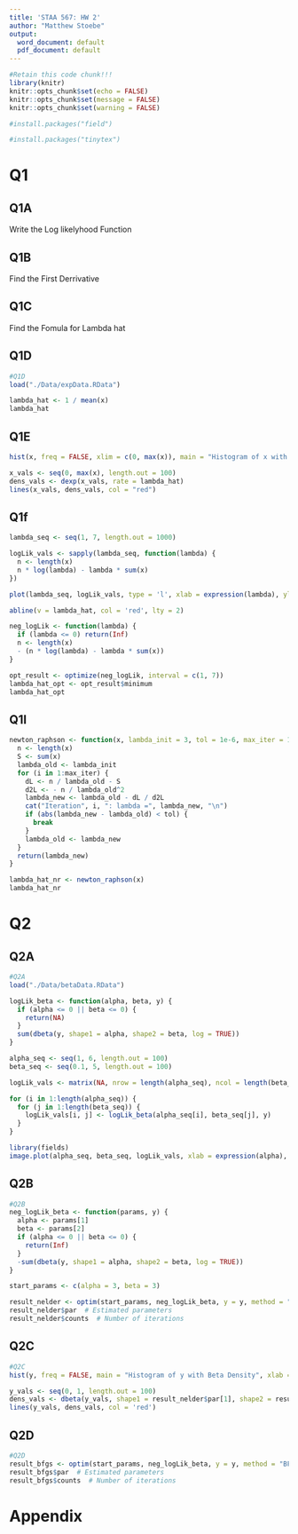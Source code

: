 ```yaml
---
title: 'STAA 567: HW 2'
author: "Matthew Stoebe"
output:
  word_document: default
  pdf_document: default
---
```


```r
#Retain this code chunk!!!
library(knitr)
knitr::opts_chunk$set(echo = FALSE)
knitr::opts_chunk$set(message = FALSE)
knitr::opts_chunk$set(warning = FALSE)

#install.packages("field")

#install.packages("tinytex")

```

# Q1

## Q1A
Write the Log likelyhood Function






## Q1B
Find the First Derrivative






## Q1C
Find the Fomula for Lambda hat






## Q1D

```r
#Q1D
load("./Data/expData.RData")

lambda_hat <- 1 / mean(x)
lambda_hat
```

## Q1E
```r
hist(x, freq = FALSE, xlim = c(0, max(x)), main = "Histogram of x with Exponential Density", xlab = "x")

x_vals <- seq(0, max(x), length.out = 100)
dens_vals <- dexp(x_vals, rate = lambda_hat)
lines(x_vals, dens_vals, col = "red")
```

## Q1f
```r
lambda_seq <- seq(1, 7, length.out = 1000)

logLik_vals <- sapply(lambda_seq, function(lambda) {
  n <- length(x)
  n * log(lambda) - lambda * sum(x)
})

plot(lambda_seq, logLik_vals, type = 'l', xlab = expression(lambda), ylab = "Log-Likelihood", main = "Log-Likelihood Function")

abline(v = lambda_hat, col = 'red', lty = 2)

```

```r
neg_logLik <- function(lambda) {
  if (lambda <= 0) return(Inf)
  n <- length(x)
  - (n * log(lambda) - lambda * sum(x))
}

opt_result <- optimize(neg_logLik, interval = c(1, 7))
lambda_hat_opt <- opt_result$minimum
lambda_hat_opt
```
## Q1I

```r
newton_raphson <- function(x, lambda_init = 3, tol = 1e-6, max_iter = 100) {
  n <- length(x)
  S <- sum(x)
  lambda_old <- lambda_init
  for (i in 1:max_iter) {
    dL <- n / lambda_old - S
    d2L <- - n / lambda_old^2
    lambda_new <- lambda_old - dL / d2L
    cat("Iteration", i, ": lambda =", lambda_new, "\n")
    if (abs(lambda_new - lambda_old) < tol) {
      break
    }
    lambda_old <- lambda_new
  }
  return(lambda_new)
}

lambda_hat_nr <- newton_raphson(x)
lambda_hat_nr
```

# Q2

## Q2A

```r
#Q2A
load("./Data/betaData.RData")

logLik_beta <- function(alpha, beta, y) {
  if (alpha <= 0 || beta <= 0) {
    return(NA)
  }
  sum(dbeta(y, shape1 = alpha, shape2 = beta, log = TRUE))
}

alpha_seq <- seq(1, 6, length.out = 100)
beta_seq <- seq(0.1, 5, length.out = 100)

logLik_vals <- matrix(NA, nrow = length(alpha_seq), ncol = length(beta_seq))

for (i in 1:length(alpha_seq)) {
  for (j in 1:length(beta_seq)) {
    logLik_vals[i, j] <- logLik_beta(alpha_seq[i], beta_seq[j], y)
  }
}

library(fields)
image.plot(alpha_seq, beta_seq, logLik_vals, xlab = expression(alpha), ylab = expression(beta), main = "Log-Likelihood Surface")
```

## Q2B

```r
#Q2B
neg_logLik_beta <- function(params, y) {
  alpha <- params[1]
  beta <- params[2]
  if (alpha <= 0 || beta <= 0) {
    return(Inf)
  }
  -sum(dbeta(y, shape1 = alpha, shape2 = beta, log = TRUE))
}

start_params <- c(alpha = 3, beta = 3)

result_nelder <- optim(start_params, neg_logLik_beta, y = y, method = "Nelder-Mead")
result_nelder$par  # Estimated parameters
result_nelder$counts  # Number of iterations

```

## Q2C

```r
#Q2C
hist(y, freq = FALSE, main = "Histogram of y with Beta Density", xlab = "y")

y_vals <- seq(0, 1, length.out = 100)
dens_vals <- dbeta(y_vals, shape1 = result_nelder$par[1], shape2 = result_nelder$par[2])
lines(y_vals, dens_vals, col = 'red')
```

## Q2D

```r
#Q2D
result_bfgs <- optim(start_params, neg_logLik_beta, y = y, method = "BFGS")
result_bfgs$par  # Estimated parameters
result_bfgs$counts  # Number of iterations

```


# Appendix
```r
```